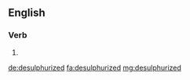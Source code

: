 ==English==

===Verb===
{{head|en|verb form}}

# {{en-past of|desulphurize}}

[[de:desulphurized]]
[[fa:desulphurized]]
[[mg:desulphurized]]